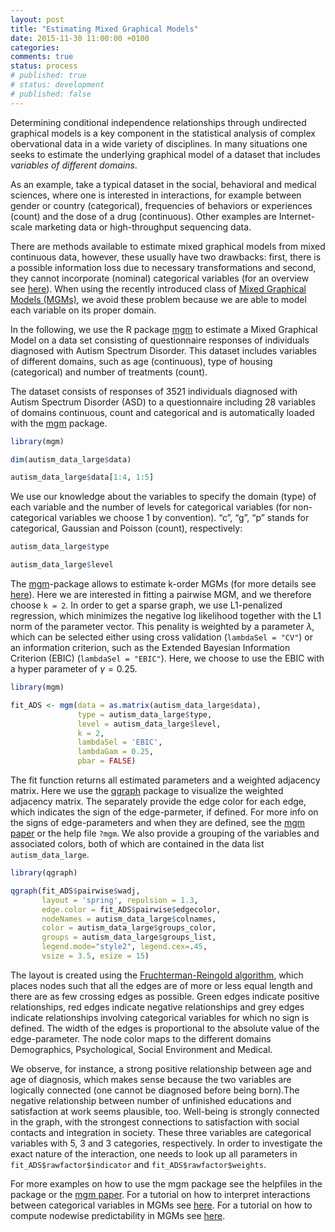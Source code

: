 ```yaml
---
layout: post
title: "Estimating Mixed Graphical Models"
date: 2015-11-30 11:00:00 +0100
categories:
comments: true
status: process
# published: true
# status: development
# published: false
---
```


Determining conditional independence relationships through undirected graphical models is a key component in the statistical analysis of complex obervational data in a wide variety of disciplines. In many situations one seeks to estimate the underlying graphical model of a dataset that includes *variables of different domains*.


As an example, take a typical dataset in the social, behavioral and medical sciences, where one is interested in interactions, for example between gender or country (categorical), frequencies of behaviors or experiences (count) and the dose of a drug (continuous). Other examples are Internet-scale marketing data or high-throughput sequencing data. 

There are methods available to estimate mixed graphical models from mixed continuous data, however, these usually have two drawbacks: first, there is a possible information loss due to necessary transformations and second, they cannot incorporate (nominal) categorical variables (for an overview see [here](http://arxiv.org/abs/1510.05677)). When using the recently introduced class of [Mixed Graphical Models (MGMs)](http://www.jmlr.org/proceedings/papers/v33/yang14a.pdf), we avoid these problem because we are able to model each variable on its proper domain.

In the following, we use the R package [mgm](https://cran.r-project.org/web/packages/mgm/index.html) to estimate a Mixed Graphical Model on a data set consisting of questionnaire responses of individuals diagnosed with Autism Spectrum Disorder. This dataset includes  variables of different domains, such as age (continuous), type of housing (categorical) and number of treatments (count).

The dataset consists of responses of 3521 individuals diagnosed with Autism Spectrum Disorder (ASD) to a questionnaire including 28 variables of domains continuous, count and categorical and is automatically loaded with the [mgm](https://cran.r-project.org/web/packages/mgm/index.html) package.


```r
library(mgm)

dim(autism_data_large$data)

autism_data_large$data[1:4, 1:5]
```


We use our knowledge about the variables to specify the domain (type) of each variable and the number of levels for categorical variables (for non-categorical variables we choose 1 by convention). "c", "g", "p" stands for categorical, Gaussian and Poisson (count), respectively:

```r
autism_data_large$type

autism_data_large$level
```


The [mgm](https://cran.r-project.org/web/packages/mgm/index.html)-package allows to estimate k-order MGMs (for more details see [here](https://arxiv.org/abs/1510.06871)). Here we are interested in fitting a pairwise MGM, and we therefore choose `k = 2`. In order to get a sparse graph, we use L1-penalized regression, which minimizes the negative log likelihood together with the L1 norm of the parameter vector. This penality is weighted by a parameter $\lambda$, which can be selected either using cross validation (`lambdaSel = "CV"`) or an information criterion, such as the Extended Bayesian Information Criterion (EBIC) (`lambdaSel = "EBIC"`). Here, we choose to use the EBIC with a hyper parameter of $\gamma = 0.25$.

```r
library(mgm)

fit_ADS <- mgm(data = as.matrix(autism_data_large$data), 
               type = autism_data_large$type,
               level = autism_data_large$level,
               k = 2, 
               lambdaSel = 'EBIC', 
               lambdaGam = 0.25, 
               pbar = FALSE)
```

The fit function returns all estimated parameters and a weighted adjacency matrix. Here we use the [qgraph](http://www.jstatsoft.org/article/view/v048i04/v48i04.pdf) package to visualize the weighted adjacency matrix. The separately provide the edge color for each edge, which indicates the sign of the edge-parmeter, if defined. For more info on the signs of edge-parameters and when they are defined, see the [mgm paper](https://arxiv.org/abs/1510.06871) or the help file `?mgm`. We also provide a grouping of the variables and associated colors, both of which are contained in the data list `autism_data_large`.


```r

library(qgraph)

qgraph(fit_ADS$pairwise$wadj, 
       layout = 'spring', repulsion = 1.3,
       edge.color = fit_ADS$pairwise$edgecolor, 
       nodeNames = autism_data_large$colnames,
       color = autism_data_large$groups_color, 
       groups = autism_data_large$groups_list,
       legend.mode="style2", legend.cex=.45, 
       vsize = 3.5, esize = 15)

```



The layout is created using the [Fruchterman-Reingold algorithm](https://en.wikipedia.org/wiki/Force-directed_graph_drawing), which places nodes such that all the edges are of more or less equal length and there are as few crossing edges as possible. Green edges indicate positive relationships, red edges indicate negative relationships and grey edges indicate relationships involving categorical variables for which no sign is defined. The width of the edges is proportional to the absolute value of the edge-parameter. The node color maps to the different domains Demographics, Psychological, Social Environment and Medical.

We observe, for instance, a strong positive relationship between age and age of diagnosis, which makes sense because the two variables are logically connected (one cannot be diagnosed before being born).The negative relationship between number of unfinished educations and satisfaction at work seems plausible, too. Well-being is strongly connected in the graph, with the strongest connections to satisfaction with social contacts and integration in society. These three variables are categorical variables with 5, 3 and 3 categories, respectively. In order to investigate the exact nature of the interaction, one needs to look up all parameters in `fit_ADS$rawfactor$indicator` and `fit_ADS$rawfactor$weights`.

For more examples on how to use the mgm package see the helpfiles in the package or the [mgm paper](https://arxiv.org/abs/1510.06871). For a tutorial on how to interpret interactions between categorical variables in MGMs see [here](https://jmbh.github.io/Interactions-between-categorical-Variables-in-mixed-graphical-models/). For a tutorial on how to compute nodewise predictability in MGMs see [here](https://jmbh.github.io/Predictability-in-network-models/).
